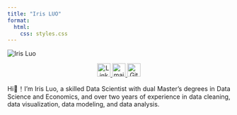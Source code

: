 ```yaml
---
title: "Iris LUO"
format: 
  html:
    css: styles.css
---
```


<div class="container">
  <img src="img/home.jpg" alt="Iris Luo" />
  <div style="text-align: center">
  <a href="https://www.linkedin.com/in/iris-luo/" rel="nofollow noreferrer">
    <img src="https://upload.wikimedia.org/wikipedia/commons/c/ca/LinkedIn_logo_initials.png" alt="LinkedIn" width="30" height="auto">
  </a>
  <a href="mailto:iris0614ubc@gmail.com" rel="nofollow noreferrer">
    <img src="https://upload.wikimedia.org/wikipedia/commons/thumb/e/ec/Circle-icons-mail.svg/800px-Circle-icons-mail.svg.png" alt="mail" width="30" height="auto">
  </a>
  <a href="https://github.com/iris0614" rel="nofollow noreferrer">
    <img src="https://upload.wikimedia.org/wikipedia/commons/9/91/Octicons-mark-github.svg" alt="GitHub" width="30" height="auto">
  </a>
</div>
  <p style="text-align: justify;">
  Hi👋！I’m Iris Luo, a skilled Data Scientist with dual Master's degrees in Data Science and Economics, and over two years of experience in data cleaning, data visualization, data modeling, and data analysis.
</p>
</div>






